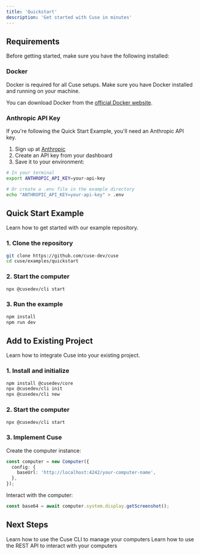 ```yaml
---
title: 'Quickstart'
description: 'Get started with Cuse in minutes'
---
```


## Requirements

Before getting started, make sure you have the following installed:

### Docker
Docker is required for all Cuse setups. Make sure you have Docker installed and running on your machine.
    
You can download Docker from the [official Docker website](https://www.docker.com/get-started/).

### Anthropic API Key
If you're following the Quick Start Example, you'll need an Anthropic API key.
    
1. Sign up at [Anthropic](https://www.anthropic.com/)
2. Create an API key from your dashboard
3. Save it to your environment:
```bash
# In your terminal
export ANTHROPIC_API_KEY=your-api-key

# Or create a .env file in the example directory
echo "ANTHROPIC_API_KEY=your-api-key" > .env
```

## Quick Start Example

Learn how to get started with our example repository.

### 1. Clone the repository
```bash
git clone https://github.com/cuse-dev/cuse
cd cuse/examples/quickstart
```

### 2. Start the computer
```bash
npx @cusedev/cli start
```

### 3. Run the example
```bash
npm install
npm run dev
```

## Add to Existing Project

Learn how to integrate Cuse into your existing project.

### 1. Install and initialize
```bash
npm install @cusedev/core
npx @cusedev/cli init
npx @cusedev/cli new
```

### 2. Start the computer
```bash
npx @cusedev/cli start
```

### 3. Implement Cuse
Create the computer instance:
```typescript
const computer = new Computer({
  config: {
    baseUrl: 'http://localhost:4242/your-computer-name',
  },
});
```

Interact with the computer:
```typescript
const base64 = await computer.system.display.getScreenshot();
```

## Next Steps

<CardGroup>
  <Card
    title="CLI Reference"
    icon="square-terminal"
    href="/cli/init"
  >
    Learn how to use the Cuse CLI to manage your computers
  </Card>
  <Card
    title="API Reference"
    icon="laptop"
    href="/api-reference"
  >
    Learn how to use the REST API to interact with your computers
  </Card>
</CardGroup>
